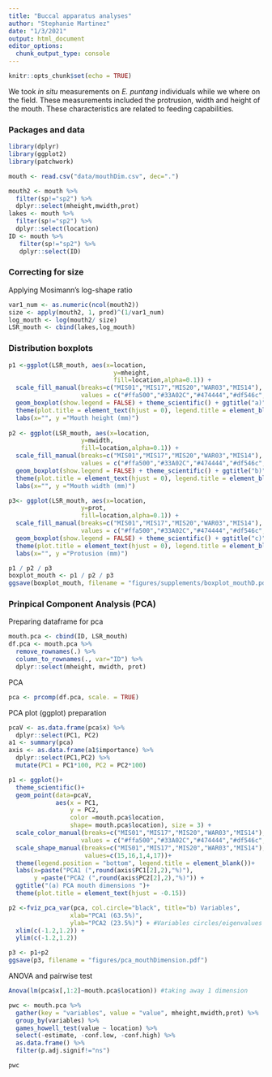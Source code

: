 ```yaml
---
title: "Buccal apparatus analyses"
author: "Stephanie Martinez"
date: "1/3/2021"
output: html_document
editor_options: 
  chunk_output_type: console
---
```


```r
knitr::opts_chunk$set(echo = TRUE)
```

We took *in situ* measurements on *E. puntang* individuals while we where on the field. These measurements included the protrusion, width and height of the mouth. These characteristics are related to feeding capabilities.

### Packages and data

```r

library(dplyr)
library(ggplot2)
library(patchwork)

mouth <- read.csv("data/mouthDim.csv", dec=".") 

mouth2 <- mouth %>% 
  filter(sp!="sp2") %>% 
  dplyr::select(mheight,mwidth,prot)
lakes <- mouth %>% 
  filter(sp!="sp2") %>%
  dplyr::select(location)
ID <- mouth %>% 
   filter(sp!="sp2") %>% 
   dplyr::select(ID)
```

### Correcting for size

Applying Mosimann's log-shape ratio

```r
var1_num <- as.numeric(ncol(mouth2))
size <- apply(mouth2, 1, prod)^(1/var1_num) 
log_mouth <- log(mouth2/ size)
LSR_mouth <- cbind(lakes,log_mouth)
```

### Distribution boxplots

```r
p1 <-ggplot(LSR_mouth, aes(x=location, 
                             y=mheight,
                             fill=location,alpha=0.1)) +
  scale_fill_manual(breaks=c("MIS01","MIS17","MIS20","WAR03","MIS14"), 
                    values = c("#ffa500","#33A02C","#474444","#df546c","#B2DF8A"))+
  geom_boxplot(show.legend = FALSE) + theme_scientific() + ggtitle("a)") +
  theme(plot.title = element_text(hjust = 0), legend.title = element_blank(),axis.text.x = element_blank())+
  labs(x="", y ="Mouth height (mm)")
  
p2 <- ggplot(LSR_mouth, aes(x=location, 
                    y=mwidth,
                    fill=location,alpha=0.1)) +
  scale_fill_manual(breaks=c("MIS01","MIS17","MIS20","WAR03","MIS14"), 
                    values = c("#ffa500","#33A02C","#474444","#df546c","#B2DF8A"))+
  geom_boxplot(show.legend = FALSE) + theme_scientific() + ggtitle("b)")+
  theme(plot.title = element_text(hjust = 0), legend.title = element_blank(), axis.text.x = element_blank())+
  labs(x="", y ="Mouth width (mm)")

p3<- ggplot(LSR_mouth, aes(x=location, 
                    y=prot,
                    fill=location,alpha=0.1)) +
  scale_fill_manual(breaks=c("MIS01","MIS17","MIS20","WAR03","MIS14"), 
                    values = c("#ffa500","#33A02C","#474444","#df546c","#8c008c"))+
  geom_boxplot(show.legend = FALSE) + theme_scientific() + ggtitle("c)")+
  theme(plot.title = element_text(hjust = 0), legend.title = element_blank())+
  labs(x="", y ="Protusion (mm)")

p1 / p2 / p3
boxplot_mouth <- p1 / p2 / p3
ggsave(boxplot_mouth, filename = "figures/supplements/boxplot_mouthD.pdf")

```

### Prinpical Component Analysis (PCA)

Preparing dataframe for pca

```r

mouth.pca <- cbind(ID, LSR_mouth)
df.pca <- mouth.pca %>% 
  remove_rownames(.) %>% 
  column_to_rownames(., var="ID") %>% 
  dplyr::select(mheight, mwidth, prot)
```

PCA

```r
pca <- prcomp(df.pca, scale. = TRUE)
```

PCA plot (ggplot) preparation

```r
pcaV <- as.data.frame(pca$x) %>% 
  dplyr::select(PC1, PC2) 
a1 <- summary(pca) 
axis <- as.data.frame(a1$importance) %>% 
  dplyr::select(PC1,PC2) %>% 
  mutate(PC1 = PC1*100, PC2 = PC2*100) 
```

```r
p1 <- ggplot()+ 
  theme_scientific()+
  geom_point(data=pcaV,  
             aes(x = PC1, 
                 y = PC2,
                 color =mouth.pca$location,
                 shape= mouth.pca$location), size = 3) +
  scale_color_manual(breaks=c("MIS01","MIS17","MIS20","WAR03","MIS14"), 
                    values = c("#ffa500","#33A02C","#474444","#df546c","#8c008c")) +
  scale_shape_manual(breaks=c("MIS01","MIS17","MIS20","WAR03","MIS14"),
                     values=c(15,16,1,4,17))+
  theme(legend.position = "bottom", legend.title = element_blank())+
  labs(x=paste("PCA1 (",round(axis$PC1[2],2),"%)"), 
       y =paste("PCA2 (",round(axis$PC2[2],2),"%)")) +
  ggtitle("(a) PCA mouth dimensions ")+
  theme(plot.title = element_text(hjust = -0.15))

p2 <-fviz_pca_var(pca, col.circle="black", title="b) Variables", 
                 xlab="PCA1 (63.5%)",
                 ylab="PCA2 (23.5%)") + #Variables circles/eigenvalues
  xlim(c(-1.2,1.2)) +
  ylim(c(-1.2,1.2))

p3 <- p1+p2
ggsave(p3, filename = "figures/pca_mouthDimension.pdf")
```

ANOVA and pairwise test

```r

Anova(lm(pca$x[,1:2]~mouth.pca$location)) #taking away 1 dimension

pwc <- mouth.pca %>%
  gather(key = "variables", value = "value", mheight,mwidth,prot) %>%
  group_by(variables) %>%
  games_howell_test(value ~ location) %>%
  select(-estimate, -conf.low, -conf.high) %>% 
  as.data.frame() %>% 
  filter(p.adj.signif!="ns")

pwc
```
